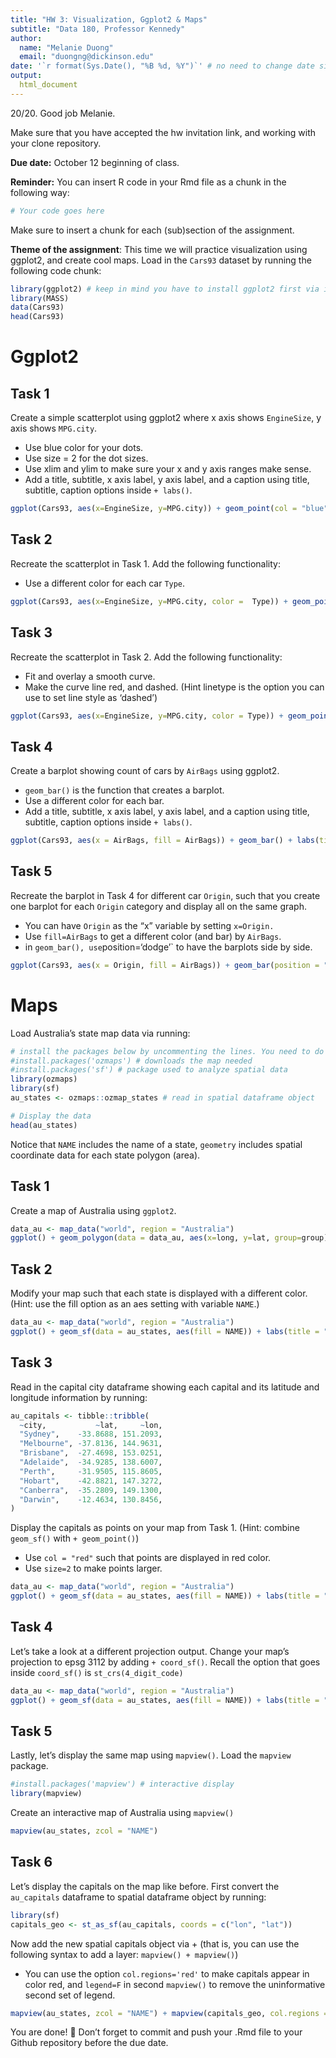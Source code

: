 ```yaml
---
title: "HW 3: Visualization, Ggplot2 & Maps"
subtitle: "Data 180, Professor Kennedy"
author: 
  name: "Melanie Duong"
  email: "duongng@dickinson.edu"
date: '`r format(Sys.Date(), "%B %d, %Y")`' # no need to change date since this line grabs today's date
output: 
  html_document
---
```

20/20. Good job Melanie. 

Make sure that you have accepted the hw invitation link, and working with your clone repository.

**Due date:** October 12 beginning of class.

**Reminder:** You can insert R code in your Rmd file as a chunk in the following way:
```r
# Your code goes here
```
Make sure to insert a chunk for each (sub)section of the assignment.

**Theme of the assignment**: This time we will practice visualization using ggplot2, and create cool maps. Load in the `Cars93` dataset by running the following code chunk:

```r
library(ggplot2) # keep in mind you have to install ggplot2 first via install.packages() if it's not installed in your machine
library(MASS)
data(Cars93)
head(Cars93)
```

# Ggplot2

## Task 1
Create a simple scatterplot using ggplot2 where x axis shows `EngineSize`, y axis shows `MPG.city`.

* Use blue color for your dots.
* Use size = 2 for the dot sizes.
* Use xlim and ylim to make sure your x and y axis ranges make sense.
* Add a title, subtitle, x axis label, y axis label, and a caption using title, subtitle, caption options inside `+ labs()`.

 
```r
ggplot(Cars93, aes(x=EngineSize, y=MPG.city)) + geom_point(col = "blue", size = 2) + xlim(0,6) + ylim(10,50) + labs(y = "MPG per city", x = "Size of engine", title = "Scatter plot of Engine Size vs MPG per city", subtitle = "Using ggplot2 in R")

```

## Task 2
Recreate the scatterplot in Task 1. Add the following functionality:

* Use a different color for each car `Type`.
```r
ggplot(Cars93, aes(x=EngineSize, y=MPG.city, color =  Type)) + geom_point(size = 2) + xlim(0,6) + ylim(10,50) + labs(y = "MPG per city", x = "Size of engine", title = "Scatter plot of Engine Size vs MPG per city", subtitle = "Using ggplot2 in R")
```

## Task 3
Recreate the scatterplot in Task 2. Add the following functionality:

* Fit and overlay a smooth curve.
* Make the curve line red, and dashed. (Hint linetype is the option you can use to set line style as 'dashed')

```r
ggplot(Cars93, aes(x=EngineSize, y=MPG.city, color = Type)) + geom_point(size = 2) + xlim(0,6) + ylim(10,50) + labs(x = "MPG in city", y = "Size of engine", title = "Scatter plot of Engine Size vs MPG per city", subtitle = "Using ggplot2 in R") + geom_smooth(linetype = "dashed", color = "red")
```

## Task 4
Create a barplot showing count of cars by `AirBags` using ggplot2.

* `geom_bar()` is the function that creates a barplot.
* Use a different color for each bar.
* Add a title, subtitle, x axis label, y axis label, and a caption using title, subtitle, caption options inside `+ labs()`.

```r
ggplot(Cars93, aes(x = AirBags, fill = AirBags)) + geom_bar() + labs(title = "Count of Cars by Airbags", subtitle = "Using ggplot2 in R", x = "Airbags", y = "Count")
```

## Task 5
Recreate the barplot in Task 4 for different car `Origin`, such that you create one barplot for each `Origin` category and display all on the same graph.

* You can have `Origin` as the "x" variable by setting `x=Origin.`
* Use `fill=AirBags` to get a different color (and bar) by `AirBags`.
* in `geom_bar(), use `position='dodge'` to have the barplots side by side.

```r
ggplot(Cars93, aes(x = Origin, fill = AirBags)) + geom_bar(position = "dodge") + labs(title = "Count of Cars by Airbags for Different Origins", subtitle = "Using ggplot2 in R", x = "Origin", y = "Count")
```

# Maps
Load Australia's state map data via running:
```r
# install the packages below by uncommenting the lines. You need to do this only once.
#install.packages('ozmaps') # downloads the map needed
#install.packages('sf') # package used to analyze spatial data
library(ozmaps)
library(sf)
au_states <- ozmaps::ozmap_states # read in spatial dataframe object

# Display the data
head(au_states)
```
Notice that `NAME` includes the name of a state, `geometry` includes spatial coordinate data for each state polygon (area).

## Task 1
Create a map of Australia using `ggplot2`.
```r
data_au <- map_data("world", region = "Australia")
ggplot() + geom_polygon(data = data_au, aes(x=long, y=lat, group=group), fill = "lightblue", color = "black") + labs(title = "Map of Australia")
```

## Task 2
Modify your map such that each state is displayed with a different color. (Hint: use the fill option as an aes setting with variable `NAME`.)
```r
data_au <- map_data("world", region = "Australia")
ggplot() + geom_sf(data = au_states, aes(fill = NAME)) + labs(title = "Map of Australia") + theme_classic()
```
## Task 3
Read in the capital city dataframe showing each capital and its latitude and longitude information by running:
```r
au_capitals <- tibble::tribble( 
  ~city,           ~lat,     ~lon,
  "Sydney",    -33.8688, 151.2093,  
  "Melbourne", -37.8136, 144.9631, 
  "Brisbane",  -27.4698, 153.0251, 
  "Adelaide",  -34.9285, 138.6007, 
  "Perth",     -31.9505, 115.8605, 
  "Hobart",    -42.8821, 147.3272, 
  "Canberra",  -35.2809, 149.1300, 
  "Darwin",    -12.4634, 130.8456, 
)
```

Display the capitals as points on your map from Task 1. (Hint: combine `geom_sf()` with `+ geom_point()`)

* Use `col = "red"` such that points are displayed in red color.
* Use `size=2` to make points larger.

```r
data_au <- map_data("world", region = "Australia")
ggplot() + geom_sf(data = au_states, aes(fill = NAME)) + labs(title = "Map of Australia") + theme_classic() + geom_point(data = au_capitals, aes(x = lon, y = lat, col = "red", size = 2))
```


## Task 4
Let's take a look at a different projection output. Change your map's projection to epsg 3112 by adding `+ coord_sf()`. Recall the option that goes inside `coord_sf()` is `st_crs(4_digit_code)`
```r
data_au <- map_data("world", region = "Australia")
ggplot() + geom_sf(data = au_states, aes(fill = NAME)) + labs(title = "Map of Australia") + theme_classic() + coord_sf(crs = st_crs(3112))
```

## Task 5
Lastly, let's display the same map using `mapview()`. Load the `mapview` package.

```r
#install.packages('mapview') # interactive display
library(mapview)
```
Create an interactive map of Australia using `mapview()`

```r
mapview(au_states, zcol = "NAME")
```

## Task 6
Let's display the capitals on the map like before. First convert the `au_capitals` dataframe to spatial dataframe object by running:
```r
library(sf)
capitals_geo <- st_as_sf(au_capitals, coords = c("lon", "lat"))
```

Now add the new spatial capitals object via + (that is, you can use the following syntax to add a layer: `mapview() + mapview()`)

* You can use the option `col.regions='red'` to make capitals appear in color red, and `legend=F` in second `mapview()` to remove the uninformative second set of legend. 

```r
mapview(au_states, zcol = "NAME") + mapview(capitals_geo, col.regions = "red", legend = F)
```



You are done! 🏁 Don't forget to commit and push your .Rmd file to your Github repository before the due date.


